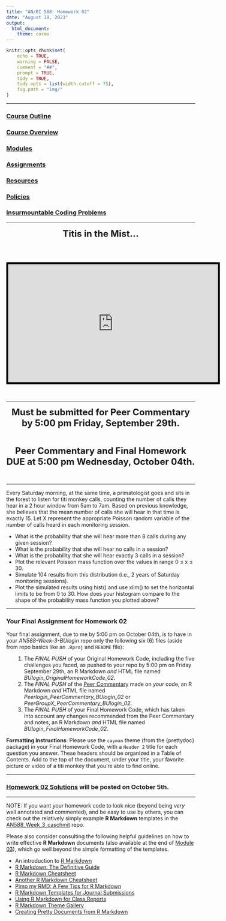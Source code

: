 ```yaml
---
title: "AN/BI 588: Homework 02"
date: "August 18, 2023"
output:
  html_document:
    theme: cosmo
---
```


```r
knitr::opts_chunk$set(
	echo = TRUE,
	warning = FALSE,
	comment = "##",
	prompt = TRUE,
	tidy = TRUE,
	tidy.opts = list(width.cutoff = 75),
	fig.path = "img/"
)
```

***

### [Course Outline](https://fuzzyatelin.github.io/bioanth-stats/outline.html)
### [Course Overview](https://fuzzyatelin.github.io/bioanth-stats/overview.html)
### [Modules](https://fuzzyatelin.github.io/bioanth-stats/modules.html)
### [Assignments](https://fuzzyatelin.github.io/bioanth-stats/assignments.html)
### [Resources](https://fuzzyatelin.github.io/bioanth-stats/resources.html)
### [Policies](https://fuzzyatelin.github.io/bioanth-stats/policies.html)
### [Insurmountable Coding Problems](https://fuzzyatelin.github.io/bioanth-stats/studentproblems.html)

***

<center>
<font size="+2"><b>Titis in the Mist...</b></font></center><br>

<br><center>
<iframe width="560" height="315" src="https://www.youtube.com/embed/CkUCCyhv5Xc?start=161&end=257&autoplay=1&loop=1" frameborder="0" allow="accelerometer; encrypted-media; gyroscope; picture-in-picture" allowfullscreen style="border:5px solid black"></iframe>
</center>
<br>

***

<center>

<font size="+2"><b>Must be submitted for Peer Commentary by 5:00 pm Friday, September 29th.</b></font>

</center><br>

<center>

<font size="+2"><b>Peer Commentary and Final Homework DUE at 5:00 pm Wednesday, October 04th.</b></font>

</center><br>

***

Every Saturday morning, at the same time, a primatologist goes and sits in the forest to listen for titi monkey calls, counting the number of calls they hear in a 2 hour window from 5am to 7am. Based on previous knowledge, she believes that the mean number of calls she will hear in that time is exactly 15. Let X represent the appropriate Poisson random variable of the number of calls heard in each monitoring session.

- What is the probability that she will hear more than 8 calls during any given session?
- What is the probability that she will hear no calls in a session?
- What is the probability that she will hear exactly 3 calls in a session?
- Plot the relevant Poisson mass function over the values in range 0 ≤ x ≤ 30.
- Simulate 104 results from this distribution (i.e., 2 years of Saturday monitoring sessions).
- Plot the simulated results using hist() and use xlim() to set the horizontal limits to be from 0 to 30. How does your histogram compare to the shape of the probability mass function you plotted above?

***

### **Your Final Assignment for Homework 02**

Your final assignment, due to me by 5:00 pm on October 04th, is to have in your *AN588-Week-3-BUlogin* repo only the following six (6) files (aside from repo basics like an `.Rproj` and `README` file):
<ol>
1. The *FINAL PUSH* of your Original Homework Code, including the five challenges you faced, as pushed to your repo by 5:00 pm on Friday September 29th, an R Markdown *and* HTML file named *BUlogin_OriginalHomeworkCode_02*.
2. The *FINAL PUSH* of the [Peer Commentary](https://fuzzyatelin.github.io/bioanth-stats/peercommentary.html) made on *your* code, an R Markdown *and* HTML file named *Peerlogin_PeerCommentary_BUlogin_02* or *PeerGroupX_PeerCommentary_BUlogin_02*.
3. The *FINAL PUSH* of your Final Homework Code, which has taken into account any changes recommended from the Peer Commentary and notes, an R Markdown *and* HTML file named *BUlogin_FinalHomeworkCode_02*.
</ol>

**Formatting Instructions**: Please use the `cayman` theme (from the {prettydoc} package) in your Final Homework Code, with a `Header 2` title for each question you answer. These headers should be organized in a Table of Contents. Add to the top of the document, under your title, your favorite picture or video of a titi monkey that you're able to find online.

***

### [Homework 02 Solutions](https://fuzzyatelin.github.io/bioanth-stats/homework-02-key.html) will be posted on October 5th.

***

NOTE: If you want your homework code to look nice (beyond being *very* well annotated and commented), and be easy to use by others, you can check out the relatively simply example **R Markdown** templates in the [AN588_Week_3_caschmit](https://github.com/fuzzyatelin/AN588_Week_3_caschmit) repo.

Please also consider consulting the following helpful guidelines on how to write effective **R Markdown** documents (also available at the end of [Module 03](https://fuzzyatelin.github.io/bioanth-stats/module-03/module-03.html)), which go well beyond the simple formatting of the templates.
<ul>
<li>An introduction to [R Markdown](https://rmarkdown.rstudio.com/)</li>
<li>[R Markdown: The Definitive Guide](https://bookdown.org/yihui/rmarkdown/)</li>
<li>[R Markdown Cheatsheet](https://rmarkdown.rstudio.com/lesson-15.html)</li>
<li>[Another R Markdown Cheatsheet](https://www.rstudio.com/wp-content/uploads/2015/02/rmarkdown-cheatsheet.pdf)</li>
<li>[Pimp my RMD: A Few Tips for R Markdown](https://holtzy.github.io/Pimp-my-rmd/)</li>
<li>[R Markdown Templates for Journal Submissions](https://github.com/rstudio/rticles/tree/master/inst/rmarkdown/templates)</li>
<li>[Using R Markdown for Class Reports](https://www.stat.cmu.edu/~cshalizi/rmarkdown/)</li>
<li>[R Markdown Theme Gallery](http://www.datadreaming.org/post/r-markdown-theme-gallery/)</li>
<li>[Creating Pretty Documents from R Markdown](https://cran.r-project.org/web/packages/prettydoc/vignettes/architect.html)</li>
</ul>
<br>